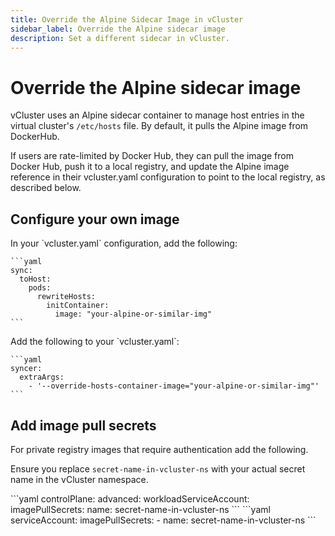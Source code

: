 ```yaml
---
title: Override the Alpine Sidecar Image in vCluster
sidebar_label: Override the Alpine sidecar image
description: Set a different sidecar in vCluster.
---
```



# Override the Alpine sidecar image

vCluster uses an Alpine sidecar container to manage host entries in the virtual cluster's `/etc/hosts` file. By default, it pulls the Alpine image from DockerHub.

If users are rate-limited by Docker Hub, they can pull the image from Docker Hub, push it to a local registry, and update the Alpine image reference in their vcluster.yaml configuration to point to the local registry, as described below.

## Configure your own image

<Tabs>
  <TabItem value="0.20" label="vCluster 0.20 and later" default>
    In your `vcluster.yaml` configuration, add the following:
    
    ```yaml
    sync:
      toHost:
        pods:
          rewriteHosts:
            initContainer:
              image: "your-alpine-or-similar-img"
    ```
  </TabItem>
  <TabItem value="0.19" label="vCluster 0.19 and earlier">
    Add the following to your `vcluster.yaml`:
    
    ```yaml
    syncer:
      extraArgs:
        - '--override-hosts-container-image="your-alpine-or-similar-img"'        
    ```
  </TabItem>
</Tabs>

## Add image pull secrets

For private registry images that require authentication add the following. 

Ensure you replace `secret-name-in-vcluster-ns` with your actual secret name in the vCluster namespace.

<Tabs>
  <TabItem value="0.20" label="vCluster 0.20 and later" default>
    ```yaml
    controlPlane:
      advanced:
        workloadServiceAccount:
          imagePullSecrets:
            name: secret-name-in-vcluster-ns
    ```
  </TabItem>
  <TabItem value="0.19" label="vCluster 0.19 and earlier">
    ```yaml
    serviceAccount:
      imagePullSecrets:
        - name: secret-name-in-vcluster-ns
    ```
  </TabItem>
</Tabs>

